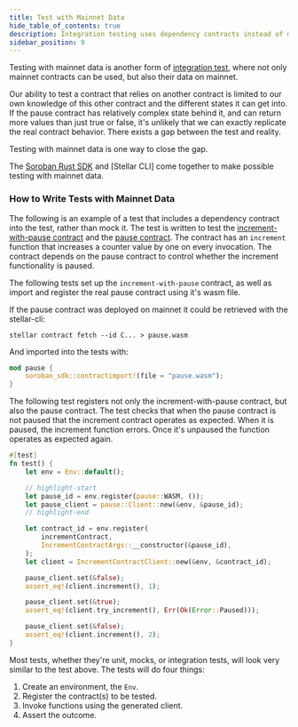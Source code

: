 ```yaml
---
title: Test with Mainnet Data
hide_table_of_contents: true
description: Integration testing uses dependency contracts instead of mocks.
sidebar_position: 9
---
```


Testing with mainnet data is another form of [integration test], where not only mainnet contracts can be used, but also their data on mainnet.

Our ability to test a contract that relies on another contract is limited to our own knowledge of this other contract and the different states it can get into. If the pause contract has relatively complex state behind it, and can return more values than just true or false, it's unlikely that we can exactly replicate the real contract behavior. There exists a gap between the test and reality.

Testing with mainnet data is one way to close the gap.

The [Soroban Rust SDK] and [Stellar CLI] come together to make possible testing with mainnet data.

### How to Write Tests with Mainnet Data

The following is an example of a test that includes a dependency contract into the test, rather than mock it. The test is written to test the [increment-with-pause contract] and the [pause contract]. The contract has an `increment` function that increases a counter value by one on every invocation. The contract depends on the pause contract to control whether the increment functionality is paused.

The following tests set up the `increment-with-pause` contract, as well as import and register the real pause contract using it's wasm file.

If the pause contract was deployed on mainnet it could be retrieved with the stellar-cli:

```
stellar contract fetch --id C... > pause.wasm
```

And imported into the tests with:

```rust
mod pause {
    soroban_sdk::contractimport!(file = "pause.wasm");
}
```

The following test registers not only the increment-with-pause contract, but also the pause contract. The test checks that when the pause contract is not paused that the increment contract operates as expected. When it is paused, the increment function errors. Once it's unpaused the function operates as expected again.

```rust
#[test]
fn test() {
    let env = Env::default();

    // highlight-start
    let pause_id = env.register(pause::WASM, ());
    let pause_client = pause::Client::new(&env, &pause_id);
    // highlight-end

    let contract_id = env.register(
        incrementContract,
        IncrementContractArgs::__constructor(&pause_id),
    );
    let client = IncrementContractClient::new(&env, &contract_id);

    pause_client.set(&false);
    assert_eq!(client.increment(), 1);

    pause_client.set(&true);
    assert_eq!(client.try_increment(), Err(Ok(Error::Paused)));

    pause_client.set(&false);
    assert_eq!(client.increment(), 2);
}
```

Most tests, whether they're unit, mocks, or integration tests, will look very similar to the test above. The tests will do four things:
1. Create an environment, the `Env`.
2. Register the contract(s) to be tested.
3. Invoke functions using the generated client.
4. Assert the outcome.

[increment-with-pause contract]: https://github.com/stellar/soroban-examples/blob/main/increment-with-pause/src/lib.rs
[pause contract]: https://github.com/stellar/soroban-examples/blob/main/pause/src/lib.rs
[integration test]: ./integration-tests
[Making Cross-Contract Calls]: ../conventions/cross-contract
[Soroban Rust SDK]: ../../../tools/sdks/library#soroban-rust-sdk
[Soroban Rust SDK]: ../../../tools/cli
